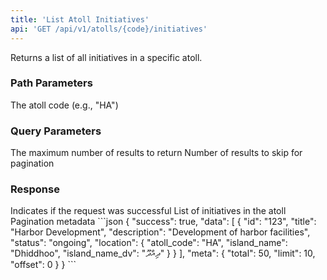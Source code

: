 ```yaml
---
title: 'List Atoll Initiatives'
api: 'GET /api/v1/atolls/{code}/initiatives'
---
```


Returns a list of all initiatives in a specific atoll.

### Path Parameters

<ParamField path="code" type="string" required>
  The atoll code (e.g., "HA")
</ParamField>

### Query Parameters

<ParamField query="limit" type="integer">
  The maximum number of results to return
</ParamField>

<ParamField query="offset" type="integer">
  Number of results to skip for pagination
</ParamField>

### Response

<ResponseField name="success" type="boolean" required>
  Indicates if the request was successful
</ResponseField>

<ResponseField name="data" type="array" required>
  List of initiatives in the atoll
</ResponseField>

<ResponseField name="meta" type="object" required>
  Pagination metadata
</ResponseField>

<ResponseExample>
```json
{
  "success": true,
  "data": [
    {
      "id": "123",
      "title": "Harbor Development",
      "description": "Development of harbor facilities",
      "status": "ongoing",
      "location": {
        "atoll_code": "HA",
        "island_name": "Dhiddhoo",
        "island_name_dv": "ދިއްދޫ"
      }
    }
  ],
  "meta": {
    "total": 50,
    "limit": 10,
    "offset": 0
  }
}
```
</ResponseExample> 